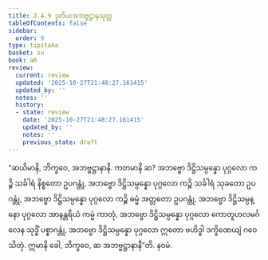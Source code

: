 ```yaml
---
title: 2.4.9 ဒုတိယအဘဗ္ဗဋ္ဌာနသုတ္တ
tableOfContents: false
sidebar:
  order: 9
type: tipitaka
basket: su
book: a6
review:
  current: review
  updated: '2025-10-27T21:48:27.161415'
  updated_by: ''
  notes: ''
  history:
  - state: review
    date: '2025-10-27T21:48:27.161415'
    updated_by: ''
    notes: ''
    previous_state: draft
---
```



<ReviewStatus review={frontmatter.review} showDetails={true} />

<HypothesisAnnotation frontmatter={frontmatter} />

<DynamicBreadcrumb />

<Division number="93" book="a6" e="ch" v="16" p="382">

<Paragraph number="705" book="a6">
“ဆယိမာနိ, ဘိက္ခဝေ, အဘဗ္ဗဋ္ဌာနာနိ. ကတမာနိ ဆ? အဘဗ္ဗော ဒိဋ္ဌိသမ္ပန္နော ပုဂ္ဂလော ကဉ္စိ သင်္ခါရံ နိစ္စတော ဥပဂန္တုံ, အဘဗ္ဗော ဒိဋ္ဌိသမ္ပန္နော ပုဂ္ဂလော ကဉ္စိ သင်္ခါရံ သုခတော ဥပဂန္တုံ, အဘဗ္ဗော ဒိဋ္ဌိသမ္ပန္နော ပုဂ္ဂလော ကဉ္စိ ဓမ္မံ အတ္တတော ဥပဂန္တုံ, အဘဗ္ဗော ဒိဋ္ဌိသမ္ပန္နော ပုဂ္ဂလော အာနန္တရိယံ ကမ္မံ ကာတုံ, အဘဗ္ဗော ဒိဋ္ဌိသမ္ပန္နော ပုဂ္ဂလော ကောတူဟလမင်္ဂလေန သုဒ္ဓိံ ပစ္စာဂန္တုံ, အဘဗ္ဗော ဒိဋ္ဌိသမ္ပန္နော ပုဂ္ဂလော ဣတော ဗဟိဒ္ဓါ ဒက္ခိဏေယျံ ဂဝေသိတုံ. ဣမာနိ ခေါ, ဘိက္ခဝေ, ဆ အဘဗ္ဗဋ္ဌာနာနီ”တိ.

</Paragraph>
</Division>

<Paragraph number="706" type="center" book="a6">
နဝမံ.
</Paragraph>